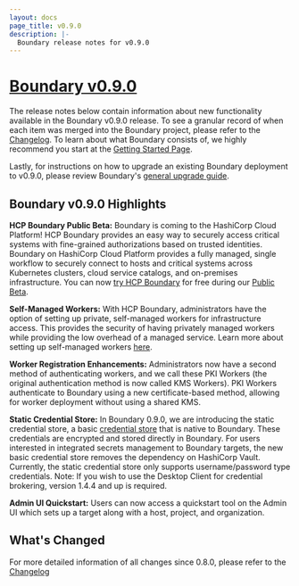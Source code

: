 ```yaml
---
layout: docs
page_title: v0.9.0
description: |-
  Boundary release notes for v0.9.0
---
```


# [Boundary v0.9.0](/boundary/downloads)

The release notes below contain information about new functionality available in the Boundary v0.9.0 release.
To see a granular record of when each item was merged into the Boundary project, please refer to the [Changelog](https://github.com/hashicorp/boundary/blob/main/CHANGELOG.md).
To learn about what Boundary consists of, we highly recommend you start at the [Getting Started Page](/boundary/docs/getting-started).

Lastly, for instructions on how to upgrade an existing Boundary deployment to v0.9.0, please review Boundary's [general upgrade guide](/boundary/tutorials/oss-configuration/upgrade-version).

## Boundary v0.9.0 Highlights

**HCP Boundary Public Beta:** Boundary is coming to the HashiCorp Cloud Platform! HCP Boundary provides an easy way to securely access 
critical systems with fine-grained authorizations based on trusted identities. Boundary on HashiCorp Cloud Platform provides a fully managed, 
single workflow to securely connect to hosts and critical systems across Kubernetes clusters, cloud service catalogs, and on-premises infrastructure.
You can now [try HCP Boundary](/boundary/tutorials/hcp-getting-started) for free during our [Public Beta](https://cloud.hashicorp.com/products/boundary).

**Self-Managed Workers:** With HCP Boundary, administrators have the option of setting up private, self-managed workers for infrastructure access. This provides the 
security of having privately managed workers while providing the low overhead of a managed service. Learn more about setting up self-managed workers
[here](/boundary/tutorials/hcp-administration/hcp-manage-workers).

**Worker Registration Enhancements:** Administrators now have a second method of authenticating workers, and we call these PKI Workers (the original 
authentication method is now called KMS Workers). PKI Workers authenticate to Boundary using a new certificate-based method, allowing for worker deployment 
without using a shared KMS.

**Static Credential Store:** In Boundary 0.9.0, we are introducing the static credential store, a basic 
[credential store](/boundary/docs/concepts/domain-model/credential-stores) that is native to Boundary. These credentials
are encrypted and stored directly in Boundary. For users interested in integrated secrets management to Boundary targets, the new basic 
credential store removes the dependency on HashiCorp Vault. Currently, the static credential store only supports username/password type credentials. Note: If you 
wish to use the Desktop Client for credential brokering, version 1.4.4 and up is required.

**Admin UI Quickstart:** Users can now access a quickstart tool on the Admin UI which sets up a target along with a host, project, and organization.

## What's Changed

For more detailed information of all changes since 0.8.0, please refer to the [Changelog](https://github.com/hashicorp/boundary/blob/main/CHANGELOG.md)

